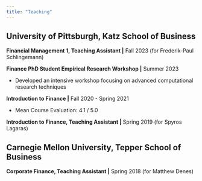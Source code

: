 ```yaml
---
title: "Teaching"
---
```


## University of Pittsburgh, Katz School of Business

**Financial Management 1, Teaching Assistant \|** Fall 2023 (for Frederik-Paul Schlingemann)

**Finance PhD Student Empirical Research Workshop \|** Summer 2023

-   Developed an intensive workshop focusing on advanced computational research techniques

**Introduction to Finance \|** Fall 2020 - Spring 2021

-   Mean Course Evaluation: 4.1 / 5.0

**Introduction to Finance, Teaching Assistant \|** Spring 2019 (for Spyros Lagaras)

## Carnegie Mellon University, Tepper School of Business

**Corporate Finance, Teaching Assistant \|** Spring 2018 (for Matthew Denes)
